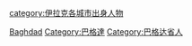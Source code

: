 {{Commonscat|People of Baghdad}}

[[Category:各首都人物|Baghdad]]
[[category:伊拉克各城市出身人物|category:伊拉克各城市出身人物]]
[[Category:巴格達|Category:巴格達]]
[[Category:巴格达省人|Category:巴格达省人]]